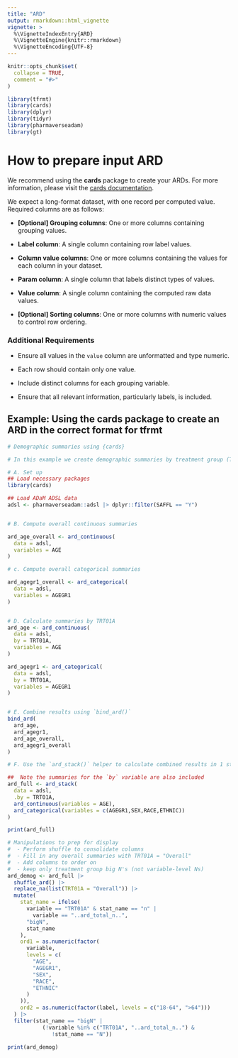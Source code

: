 ```yaml
---
title: "ARD"
output: rmarkdown::html_vignette
vignette: >
  %\VignetteIndexEntry{ARD}
  %\VignetteEngine{knitr::rmarkdown}
  %\VignetteEncoding{UTF-8}
---
```


```r
knitr::opts_chunk$set(
  collapse = TRUE,
  comment = "#>"
)
```

```r
library(tfrmt)
library(cards)
library(dplyr)
library(tidyr)
library(pharmaverseadam)
library(gt)
```

# How to prepare input ARD

We recommend using the **cards** package to create your ARDs. For more information, please visit the [cards documentation](https://insightsengineering.github.io/cards/latest-tag/index.html).

We expect a long-format dataset, with one record per computed value. Required columns are as follows:

-   **[Optional] Grouping columns**: One or more columns containing grouping values.

-   **Label column**: A single column containing row label values.

-   **Column value columns**: One or more columns containing the values for each column in your dataset.

-   **Param column**: A single column that labels distinct types of values.

-   **Value column**: A single column containing the computed raw data values.

-   **[Optional] Sorting columns**: One or more columns with numeric values to control row ordering.

### Additional Requirements

-   Ensure all values in the `value` column are unformatted and type numeric.

-   Each row should contain only one value.

-   Include distinct columns for each grouping variable.

-   Ensure that all relevant information, particularly labels, is included.

## Example: Using the **cards** package to create an ARD in the correct format for **tfrmt**

```r
# Demographic summaries using {cards}

# In this example we create demographic summaries by treatment group (TRT01A)

# A. Set up
## Load necessary packages
library(cards)

## Load ADaM ADSL data
adsl <- pharmaverseadam::adsl |> dplyr::filter(SAFFL == "Y")


# B. Compute overall continuous summaries

ard_age_overall <- ard_continuous(
  data = adsl,
  variables = AGE
)

# c. Compute overall categorical summaries

ard_agegr1_overall <- ard_categorical(
  data = adsl,
  variables = AGEGR1
)


# D. Calculate summaries by TRT01A
ard_age <- ard_continuous(
  data = adsl,
  by = TRT01A,
  variables = AGE
)

ard_agegr1 <- ard_categorical(
  data = adsl,
  by = TRT01A,
  variables = AGEGR1
)


# E. Combine results using `bind_ard()`
bind_ard(
  ard_age,
  ard_agegr1,
  ard_age_overall,
  ard_agegr1_overall
)

# F. Use the `ard_stack()` helper to calculate combined results in 1 step

##  Note the summaries for the `by` variable are also included
ard_full <- ard_stack(
  data = adsl,
  .by = TRT01A,
  ard_continuous(variables = AGE),
  ard_categorical(variables = c(AGEGR1,SEX,RACE,ETHNIC))
)

print(ard_full)

# Manipulations to prep for display
#  - Perform shuffle to consolidate columns
#  - Fill in any overall summaries with TRT01A = "Overall"
#  - Add columns to order on
#  - keep only treatment group big N's (not variable-level Ns)
ard_demog <- ard_full |>
  shuffle_ard() |>
  replace_na(list(TRT01A = "Overall")) |>
  mutate(
    stat_name = ifelse(
      variable == "TRT01A" & stat_name == "n" |
        variable == "..ard_total_n..",
      "bigN",
      stat_name
    ),
    ord1 = as.numeric(factor(
      variable,
      levels = c(
        "AGE",
        "AGEGR1",
        "SEX",
        "RACE",
        "ETHNIC"
      )
    )),
    ord2 = as.numeric(factor(label, levels = c("18-64", ">64")))
  ) |>
  filter(stat_name == "bigN" |
           (!variable %in% c("TRT01A", "..ard_total_n..") &
              !stat_name == "N"))

print(ard_demog)
```
